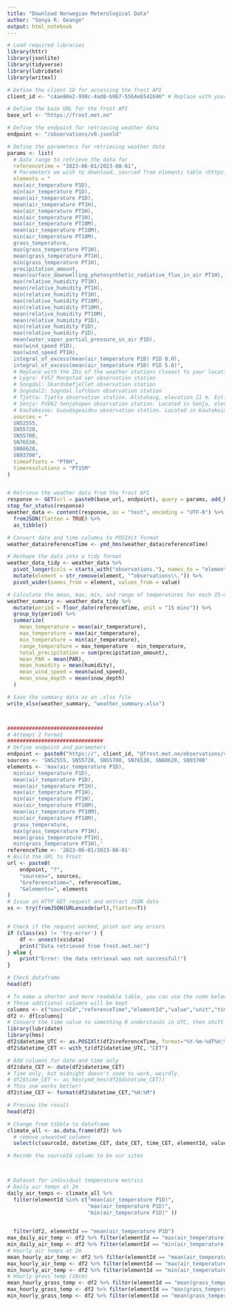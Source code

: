 ```yaml
---
title: "Download Norwegian Meterological Data"
author: "Sonya R. Geange"
output: html_notebook
---
```




```r
# Load required libraries
library(httr)
library(jsonlite)
library(tidyverse)
library(lubridate)
library(writexl)

# Define the client ID for accessing the frost API
client_id <- "c4ae80e2-990c-4ad0-b9b7-5564e6541646" # Replace with your client ID

# Define the base URL for the frost API
base_url <- "https://frost.met.no"

# Define the endpoint for retrieving weather data
endpoint <- "/observations/v0.jsonld"

# Define the parameters for retrieving weather data
params <- list(
  # Date range to retrieve the data for
  referencetime = "2023-06-01/2023-08-01",
  # Parameters we wish to download, sourced from elements table <https://frost.met.no/elementtable>
  elements = "
  max(air_temperature P1D),
  min(air_temperature P1D),
  mean(air_temperature P1D),
  mean(air_temperature PT1H),
  max(air_temperature PT1H),
  min(air_temperature PT1H),
  max(air_temperature PT10M),
  mean(air_temperature PT10M),
  min(air_temperature PT10M),
  grass_temperature, 
  max(grass_temperature PT1H),
  mean(grass_temperature PT1H),
  min(grass_temperature PT1H),
  precipitation_amount,
  mean(surface_downwelling_photosynthetic_radiative_flux_in_air PT1H),
  max(relative_humidity PT1H),
  mean(relative_humidity PT1H),
  min(relative_humidity PT1H),
  max(relative_humidity PT10M),
  min(relative_humidity PT10M),
  mean(relative_humidity PT10M),
  mean(relative_humidity P1D),
  min(relative_humidity P1D),
  max(relative_humidity P1D),
  mean(water_vapor_partial_pressure_in_air P1D),
  max(wind_speed P1D),
  max(wind_speed PT1H),
  integral_of_excess(mean(air_temperature P1D) P1D 0.0),
  integral_of_excess(mean(air_temperature P1D) P1D 5.0)",
  # Replace with the IDs of the weather stations closest to your locations
  # Lygra: FV57 Mongstad sør observation station
  # Songdal: Skardsbøfjellet observation station
  # Sogndal2: Sogndal lufthavn observation station
  # Tjotta: Tjøtta observation station. Alstahaug, elevation 21 m. Est. in 1984. The station measures temperature, precipitation, and wind speed.
  # Senja: FV862 Senjahopen observation station. Located in Senja, elevation 20 m. Est. 2014. The station measures temperature
  # Kautokeino: Guovdageaidnu observation station. Located in Kautokeino, elevation 307 m. The station was established in January 1868. The station measures temperature, precipitation, snow depth, and wind speed. There may be missing data.
  sources = "
  SN52555, 
  SN55720,
  SN55700,
  SN76530,
  SN88628,
  SN93700", 
  timeoffsets = "PT0H",
  timeresolutions = "PT15M"
)


# Retrieve the weather data from the frost API
response <- GET(url = paste0(base_url, endpoint), query = params, add_headers("accept" = "application/json", "Authorization" = paste("Bearer", client_id)))
stop_for_status(response)
weather_data <- content(response, as = "text", encoding = "UTF-8") %>%
  fromJSON(flatten = TRUE) %>%
  as_tibble()

# Convert date and time columns to POSIXct format
weather_data$referenceTime <- ymd_hms(weather_data$referenceTime)

# Reshape the data into a tidy format
weather_data_tidy <- weather_data %>%
  pivot_longer(cols = starts_with("observations."), names_to = "element", values_to = "value") %>%
  mutate(element = str_remove(element, "^observations\\.")) %>%
  pivot_wider(names_from = element, values_from = value)

# Calculate the mean, max, min, and range of temperatures for each 15-minute period
weather_summary <- weather_data_tidy %>%
  mutate(period = floor_date(referenceTime, unit = "15 mins")) %>%
  group_by(period) %>%
  summarize(
    mean_temperature = mean(air_temperature),
    max_temperature = max(air_temperature),
    min_temperature = min(air_temperature),
    range_temperature = max_temperature - min_temperature,
    total_precipitation = sum(precipitation_amount),
    mean_PAR = mean(PAR),
    mean_humidity = mean(humidity),
    mean_wind_speed = mean(wind_speed),
    mean_snow_depth = mean(snow_depth)
  )

# Save the summary data as an .xlsx file
write_xlsx(weather_summary, "weather_summary.xlsx")



###############################
# Attempt 2 Format
###############################
# Define andpoint and parameters
endpoint <- paste0("https://", client_id, "@frost.met.no/observations/v0.jsonld")
sources <- 'SN52555, SN55720, SN55700, SN76530, SN88628, SN93700'
elements <- 'max(air_temperature P1D),
  min(air_temperature P1D),
  mean(air_temperature P1D),
  mean(air_temperature PT1H),
  max(air_temperature PT1H),
  min(air_temperature PT1H),
  max(air_temperature PT10M),
  mean(air_temperature PT10M),
  min(air_temperature PT10M),
  grass_temperature, 
  max(grass_temperature PT1H),
  mean(grass_temperature PT1H),
  min(grass_temperature PT1H),'
referenceTime <- '2023-06-01/2023-08-01'
# Build the URL to Frost
url <- paste0(
    endpoint, "?",
    "sources=", sources,
    "&referencetime=", referenceTime,
    "&elements=", elements
)
# Issue an HTTP GET request and extract JSON data
xs <- try(fromJSON(URLencode(url),flatten=T))


# Check if the request worked, print out any errors
if (class(xs) != 'try-error') {
    df <- unnest(xs$data)
    print("Data retrieved from frost.met.no!")
} else {
    print("Error: the data retrieval was not successful!")
}

# Check dataframe
head(df)

# To make a shorter and more readable table, you can use the code below.
# These additional columns will be kept
columns <- c("sourceId","referenceTime","elementId","value","unit","timeOffset")
df2 <- df[columns]
# Convert the time value to something R understands in UTC, then shift to CET
library(lubridate)
library(hms)
df2$datetime_UTC <- as.POSIXlt(df2$referenceTime, format="%Y-%m-%dT%H:%M:%OSZ", tz="UTC")
df2$datetime_CET <- with_tz(df2$datetime_UTC, "CET")

# Add columns for date and time only
df2$date_CET <- date(df2$datetime_CET)
# Time only, but midnight doesn't seem to work, weirdly.
# df2$time_CET <- as_hms(ymd_hms(df2$datetime_CET))
# This one works better!
df2$time_CET <- format(df2$datetime_CET,"%H:%M")

# Preview the result
head(df2)

# Change from tibble to dataframe
climate_all <- as.data.frame(df2) %>% 
  # remove unwanted columns
  select(c(sourceId, datetime_CET, date_CET, time_CET, elementId, value)) 

# Recode the sourceId column to be our sites



# Dataset for individual temperature metrics
# Daily air temps at 2m
daily_air_temps <- climate_all %>% 
  filter(elementId %in% c("mean(air_temperature P1D)",
                          "max(air_temperature P1D)",
                          "min(air_temperature P1D)" ))

  
  filter(df2, elementId == "mean(air_temperature P1D")
max_daily_air_temp <- df2 %>% filter(elementId == "max(air_temperature P1D)")
min_daily_air_temp <- df2 %>% filter(elementId == "min(air_temperature P1D)")
# Hourly air temps at 2m
mean_hourly_air_temp <- df2 %>% filter(elementId == "mean(air_temperature PT1H)")
max_hourly_air_temp <- df2 %>% filter(elementId == "max(air_temperature PT1H)")
min_hourly_air_temp <- df2 %>% filter(elementId == "min(air_temperature PT1H)")
# Hourly grass temp (10cm)
mean_hourly_grass_temp <- df2 %>% filter(elementId == "mean(grass_temperature PT1H)")
max_hourly_grass_temp <- df2 %>% filter(elementId == "max(grass_temperature PT1H)")
min_hourly_grass_temp <- df2 %>% filter(elementId == "mean(grass_temperature PT1H)")


```

